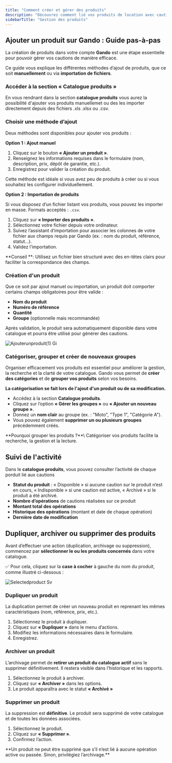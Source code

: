 ```yaml
---
title: "Comment créer et gérer des produits"
description: "Découvrez comment lié vos produits de location avec caution utilisant le système de gestion des cautions Gando."
sidebarTitle: "Gestion des produits"
---
```


## Ajouter un produit sur Gando : Guide pas-à-pas

La création de produits dans votre compte **Gando** est une étape essentielle pour pouvoir gérer vos cautions de manière efficace.

Ce guide vous explique les différentes méthodes d’ajout de produits, que ce soit **manuellement** ou via **importation de fichiers**.

### Accéder à la section « Catalogue produits »

En vous rendnant dans la section **catalogue produits** vous aurez la possibilité d'ajouter vos produits manuellemet ou des les importer directement depuis des fichiers .xls .xlsx ou .csv.

### Choisir une méthode d’ajout

Deux méthodes sont disponibles pour ajouter vos produits :

**Option 1 : Ajout manuel**

1. Cliquez sur le bouton **« Ajouter un produit »**.
2. Renseignez les informations requises dans le formulaire (nom, description, prix, dépôt de garantie, etc.).
3. Enregistrez pour valider la création du produit.

<Tip>
  Cette méthode est idéale si vous avez peu de produits à créer ou si vous souhaitez les configurer individuellement.
</Tip>

**Option 2 : Importation de produits**

Si vous disposez d’un fichier listant vos produits, vous pouvez les importer en masse. Formats acceptés : `.csv`.

1. Cliquez sur **« Importer des produits »**.
2. Sélectionnez votre fichier depuis votre ordinateur.
3. Suivez l’assistant d’importation pour associer les colonnes de votre fichier aux champs requis par Gando (ex. : nom du produit, référence, statut…).
4. Validez l’importation.

<Info>
  **Conseil **: Utilisez un fichier bien structuré avec des en-têtes clairs pour faciliter la correspondance des champs.
</Info>

### Création d'un produit

Que ce soit par ajout manuel ou importation, un produit doit comporter certains champs obligatoires pour être valide :

- **Nom du produit**
- **Numéro de référence**
- **Quantité**
- **Groupe** (optionnelle mais recommandée)

Après validation, le produit sera automatiquement disponible dans votre catalogue et pourra être utilisé pour générer des cautions.

![Ajouterunproduit(1) Gi](/images/Ajouterunproduit\(1\).gif)

### Catégoriser, grouper et créer de nouveaux groupes

Organiser efficacement vos produits est essentiel pour améliorer la gestion, la recherche et la clarté de votre catalogue. Gando vous permet de **créer des catégories** et de **grouper vos produits** selon vos besoins.

**La catégorisation se fait lors de l'ajout d'un produit ou de sa modification.**

- Accédez à la section **Catalogue produits**.
- Cliquez sur l’option **« Gérer les groupes »** ou **« Ajouter un nouveau groupe »**.
- Donnez un **nom clair** au groupe (ex. : "Moto", "Type 1", "Catégorie A").
- Vous pouvez également **supprimer un ou plusieurs groupes** précédemment créés.

<Check>
  **Pourquoi grouper les produits ?**\
  Catégoriser vos produits facilite la recherche, la gestion et la lecture.
</Check>

## Suivi de l'activité

Dans le **catalogue produits**, vous pouvez consulter l’activité de chaque porduit lié aux cautions

- **Statut du produit** : « Disponible » si aucune caution sur le produit n’est en cours, « Indisponible » si une caution est active, « Archivé » si le produit a été archivé.
- **Nombre d’opérations** de cautions réalisées sur ce produit
- **Montant total des opérations**
- **Historique des opérations** (montant et date de chaque opération)
- **Dernière date de modification**

## Dupliquer, archiver ou supprimer des produits

Avant d’effectuer une action (duplication, archivage ou suppression), commencez par **sélectionner le ou les produits concernés** dans votre catalogue.

✅ Pour cela, cliquez sur la **case à cocher** à gauche du nom du produit, comme illustré ci-dessous :

![Selectedproduct Sv](/images/selectedproduct.svg)

### Dupliquer un produit

La duplication permet de créer un nouveau produit en reprenant les mêmes caractéristiques (nom, référence, prix, etc.).

1. Sélectionnez le produit à dupliquer.
2. Cliquez sur **« Dupliquer »** dans le menu d’actions.
3. Modifiez les informations nécessaires dans le formulaire.
4. Enregistrez.

### Archiver un produit

L’archivage permet de **retirer un produit du catalogue actif** sans le supprimer définitivement. Il restera visible dans l’historique et les rapports.

1. Sélectionnez le produit à archiver.
2. Cliquez sur **« Archiver »** dans les options.
3. Le produit apparaîtra avec le statut **« Archivé »**

### Supprimer un produit

La suppression est **définitive**. Le produit sera supprimé de votre catalogue et de toutes les données associées.

1. Sélectionnez le produit.
2. Cliquez sur **« Supprimer »**.
3. Confirmez l’action.

<Warning>
  **Un produit ne peut être supprimé que s’il n’est lié à aucune opération active ou passée. Sinon, privilégiez l’archivage.**
</Warning>